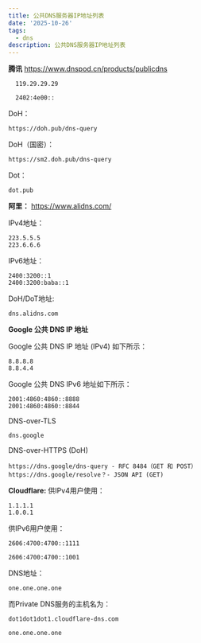 ```yaml
---
title: 公共DNS服务器IP地址列表
date: '2025-10-26'
tags:
  - dns
description: 公共DNS服务器IP地址列表
---
```


**腾讯**
https://www.dnspod.cn/products/publicdns

```
  119.29.29.29

  2402:4e00::
```

DoH：

```
https://doh.pub/dns-query
```

DoH（国密）：

```
https://sm2.doh.pub/dns-query
```

Dot：

```
dot.pub
```

**阿里：**
https://www.alidns.com/

IPv4地址：

```
223.5.5.5
223.6.6.6
```

IPv6地址：

```
2400:3200::1
2400:3200:baba::1
```

DoH/DoT地址:

```
dns.alidns.com
```

**Google 公共 DNS IP 地址**

Google 公共 DNS IP 地址 (IPv4) 如下所示：

```
8.8.8.8
8.8.4.4
```

Google 公共 DNS IPv6 地址如下所示：

```
2001:4860:4860::8888
2001:4860:4860::8844
```

DNS-over-TLS

```
dns.google
```

DNS-over-HTTPS (DoH)

```
https://dns.google/dns-query - RFC 8484（GET 和 POST）
https://dns.google/resolve？- JSON API (GET)
```

**Cloudflare:**
供IPv4用户使用：

```
1.1.1.1
1.0.0.1
```

供IPv6用户使用：

```
2606:4700:4700::1111

2606:4700:4700::1001
```

DNS地址：

```
one.one.one.one
```

而Private DNS服务的主机名为：

```
dot1dot1dot1.cloudflare-dns.com

one.one.one.one
```